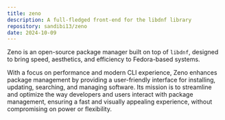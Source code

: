 ```yaml
---
title: zeno
description: A full-fledged front-end for the libdnf library
repository: sandibi13/zeno
date: 2024-10-09
---
```


Zeno is an open-source package manager built on top of `libdnf`, designed to bring speed, aesthetics, and efficiency to Fedora-based systems.

With a focus on performance and modern CLI experience, Zeno enhances package management by providing a user-friendly interface for installing, updating, searching, and managing software. Its mission is to streamline and optimize the way developers and users interact with package management, ensuring a fast and visually appealing experience, without compromising on power or flexibility.
